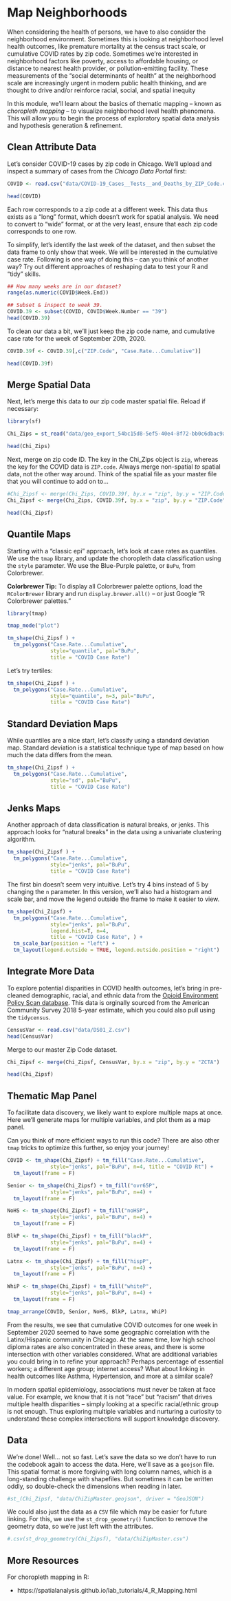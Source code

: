 # Map Neighborhoods

When considering the health of persons, we have to also consider the neighborhood environment. Sometimes this is looking at neighborhood level health outcomes, like premature mortality at the census tract scale, or cumulative COVID rates by zip code. Sometimes we're interested in neighborhood factors like  poverty, access to affordable housing, or distance to nearest health provider, or pollution-emitting facility. These measurements of the "social determinants of health" at the neighborhood scale are increasingly urgent in modern public health thinking, and are thought to drive and/or reinforce racial, social, and spatial inequity

In this module, we'll learn about the basics of thematic mapping -- known as *choropleth mapping* -- to visualize neighborhood level health phenomena. This will allow you to begin the process of exploratory spatial data analysis and hypothesis generation & refinement.

## Clean Attribute Data

Let's consider COVID-19 cases by zip code in Chicago. We'll upload and inspect a summary of cases from the *Chicago Data Portal* first:

```r
COVID <- read.csv("data/COVID-19_Cases__Tests__and_Deaths_by_ZIP_Code.csv")

head(COVID)
```

Each row corresponds to a zip code at a different week. This data thus exists as a "long" format, which doesn't work for spatial analysis. We need to convert to "wide" format, or at the very least, ensure that each zip code corresponds to one row. 

To simplify, let's identify the last week of the dataset, and then subset the data frame to only show that week. We will be interested in the cumulative case rate. Following is one way of doing this -- can you think of another way? Try out different approaches of reshaping data to test your R and "tidy" skills.

```r
## How many weeks are in our dataset?
range(as.numeric(COVID$Week.End))

## Subset & inspect to week 39.
COVID.39 <- subset(COVID, COVID$Week.Number == "39")
head(COVID.39)
```

To clean our data a bit, we'll just keep the zip code name, and cumulative case rate for the week of September 20th, 2020.

```r
COVID.39f <- COVID.39[,c("ZIP.Code", "Case.Rate...Cumulative")]

head(COVID.39f)
```

## Merge Spatial Data

Next, let's merge this data to our zip code master spatial file. Reload if necessary:

```r
library(sf)

Chi_Zips = st_read("data/geo_export_54bc15d8-5ef5-40e4-8f72-bb0c6dbac9a5.shp")

head(Chi_Zips)
```

Next, merge on zip code ID. The key in the Chi_Zips object is `zip`, whereas the key for the COVID data is `ZIP.code`. Always merge non-spatial *to* spatial data, not the other way around. Think of the spatial file as your master file that you will continue to add on to...

```r
#Chi_Zipsf <- merge(Chi_Zips, COVID.39f, by.x = "zip", by.y = "ZIP.Code", all = TRUE)
Chi_Zipsf <- merge(Chi_Zips, COVID.39f, by.x = "zip", by.y = "ZIP.Code")

head(Chi_Zipsf)
```

## Quantile Maps

Starting with a "classic epi" approach, let's look at case rates as quantiles. We use the `tmap` library, and update the choropleth data classification using the `style` parameter. We use the Blue-Purple palette, or `BuPu`, from Colorbrewer. 


**Colorbrewer Tip:** To display all Colorbrewer palette options, load the `RColorBrewer` library and run `display.brewer.all()` -- or just Google "R Colorbrewer palettes."

```r
library(tmap)

tmap_mode("plot")

tm_shape(Chi_Zipsf ) +
  tm_polygons("Case.Rate...Cumulative", 
              style="quantile", pal="BuPu",
              title = "COVID Case Rate") 
```


Let's try tertiles:

```r
tm_shape(Chi_Zipsf ) +
  tm_polygons("Case.Rate...Cumulative", 
              style="quantile", n=3, pal="BuPu",
              title = "COVID Case Rate") 
```

## Standard Deviation Maps

While quantiles are a nice start, let's classify using a standard deviation map. Standard deviation is a statistical technique type of map based on how much the data differs from the mean. 

```r
tm_shape(Chi_Zipsf ) +
  tm_polygons("Case.Rate...Cumulative", 
              style="sd", pal="BuPu",
              title = "COVID Case Rate") 
```

## Jenks Maps

Another approach of data classification is natural breaks, or jenks. This approach looks for "natural breaks" in the data using a univariate clustering algorithm.

```r
tm_shape(Chi_Zipsf ) +
  tm_polygons("Case.Rate...Cumulative", 
              style="jenks", pal="BuPu",
              title = "COVID Case Rate") 
```

The first bin doesn't seem very intuitive. Let's try 4 bins instead of 5 by changing the `n` parameter. In this version, we'll also had a histogram and scale bar, and move the legend outside the frame to make it easier to view.

```r
tm_shape(Chi_Zipsf) +
  tm_polygons("Case.Rate...Cumulative", 
              style="jenks", pal="BuPu",
              legend.hist=T, n=4,
              title = "COVID Case Rate", ) + 
  tm_scale_bar(position = "left") + 
  tm_layout(legend.outside = TRUE, legend.outside.position = "right")

```

## Integrate More Data

To explore potential disparities in COVID health outcomes, let's bring in pre-cleaned demographic, racial, and ethnic data from the [Opioid Environment Policy Scan database](https://geodacenter.github.io/opioid-policy-scan/). This data is orginally sourced from the American Community Survey 2018 5-year estimate, which you could also pull using the `tidycensus`.

```r
CensusVar <- read.csv("data/DS01_Z.csv")
head(CensusVar)
```

Merge to our master Zip Code dataset.

```r
Chi_Zipsf <- merge(Chi_Zipsf, CensusVar, by.x = "zip", by.y = "ZCTA")

head(Chi_Zipsf)
```

## Thematic Map Panel
To facilitate data discovery, we likely want to explore multiple maps at once. Here we'll generate maps for multiple variables, and plot them as a map panel.

Can you think of more efficient ways to run this code? There are also other `tmap` tricks to optimize this further, so enjoy your journey!

```r

COVID <- tm_shape(Chi_Zipsf) + tm_fill("Case.Rate...Cumulative", 
              style="jenks", pal="BuPu", n=4, title = "COVID Rt") + 
  tm_layout(frame = F)

Senior <- tm_shape(Chi_Zipsf) + tm_fill("ovr65P", 
              style="jenks", pal="BuPu", n=4) +
  tm_layout(frame = F)

NoHS <- tm_shape(Chi_Zipsf) + tm_fill("noHSP", 
              style="jenks", pal="BuPu", n=4) +
  tm_layout(frame = F)

BlkP <- tm_shape(Chi_Zipsf) + tm_fill("blackP", 
              style="jenks", pal="BuPu", n=4) +
  tm_layout(frame = F)

Latnx <- tm_shape(Chi_Zipsf) + tm_fill("hispP", 
              style="jenks", pal="BuPu", n=4) +
  tm_layout(frame = F)

WhiP <- tm_shape(Chi_Zipsf) + tm_fill("whiteP", 
              style="jenks", pal="BuPu", n=4) +
  tm_layout(frame = F)

tmap_arrange(COVID, Senior, NoHS, BlkP, Latnx, WhiP)
```

From the results, we see that cumulative COVID outcomes for one week in September 2020 seemed to have some geographic correlation with the Latinx/Hispanic community in Chicago. At the same time, low high school diploma rates are also concentrated in these areas, and there is some intersection with other variables considered. What are additional variables you could bring in to refine your approach? Perhaps percentage of essential workers; a different age group; internet access? What about linking in health outcomes like Asthma, Hypertension, and more at a similar scale?

In modern spatial epidemiology, associations must never be taken at face value. For example, we know that it is not "race" but "racism" that drives multiple health disparities -- simply looking at a specific racial/ethnic group is not enough. Thus exploring multiple variables and nurturing a curiosity to understand these complex intersections will support knowledge discovery.

##  Data
We're  done! Well... not so fast. Let's save the data so we don't have to run the codebook again to access the data. Here, we'll save as a `geojson` file. This spatial format is more forgiving with long column names, which is a long-standing challenge with shapefiles. But sometimes it can be written oddly, so double-check the dimensions when reading in later.

```r
#st_(Chi_Zipsf, "data/ChiZipMaster.geojson", driver = "GeoJSON")
```

We could also just  the data as a `CSV` file which may be easier for future linking. For this, we use the `st_drop_geometry()` function to remove the geometry data, so we're just left with the attributes.

```r
#.csv(st_drop_geometry(Chi_Zipsf), "data/ChiZipMaster.csv")
```

## More Resources {-}

For choropleth mapping in R:

- https://spatialanalysis.github.io/lab_tutorials/4_R_Mapping.html